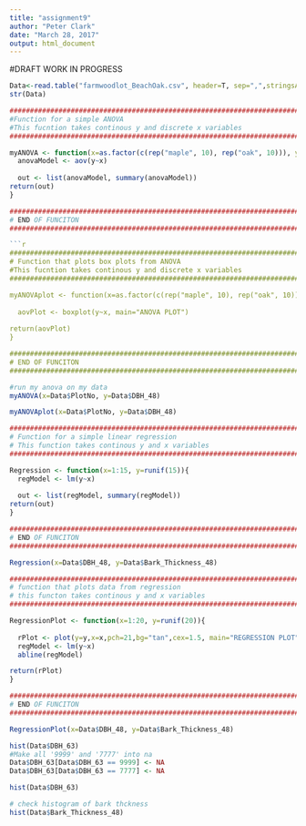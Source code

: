 ```yaml
---
title: "assignment9"
author: "Peter Clark"
date: "March 28, 2017"
output: html_document
---
```


#DRAFT WORK IN PROGRESS


```r
Data<-read.table("farmwoodlot_BeachOak.csv", header=T, sep=",",stringsAsFactors=F)
str(Data)
```

```r
###########################################################################
#Function for a simple ANOVA 
#This fucntion takes continous y and discrete x variables
###########################################################################

myANOVA <- function(x=as.factor(c(rep("maple", 10), rep("oak", 10))), y=runif(20)){
  anovaModel <- aov(y~x)
  
  out <- list(anovaModel, summary(anovaModel))
return(out)
}

###########################################################################
# END OF FUNCITON
###########################################################################

```r
###########################################################################
# Function that plots box plots from ANOVA 
#This fucntion takes continous y and discrete x variables
###########################################################################

myANOVAplot <- function(x=as.factor(c(rep("maple", 10), rep("oak", 10))), y=runif(20)){
  
  aovPlot <- boxplot(y~x, main="ANOVA PLOT")
  
return(aovPlot)
}

###########################################################################
# END OF FUNCITON
###########################################################################
```


```r
#run my anova on my data
myANOVA(x=Data$PlotNo, y=Data$DBH_48)
```
```r
myANOVAplot(x=Data$PlotNo, y=Data$DBH_48)
```

```r
###########################################################################
# Function for a simple linear regression 
# This function takes continous y and x variables
###########################################################################

Regression <- function(x=1:15, y=runif(15)){
  regModel <- lm(y~x)
  
  out <- list(regModel, summary(regModel))
return(out)
}

###########################################################################
# END OF FUNCITON
###########################################################################
```

```r
Regression(x=Data$DBH_48, y=Data$Bark_Thickness_48)
```

```r
###########################################################################
# function that plots data from regression 
# this functon takes continous y and x variables
###########################################################################

RegressionPlot <- function(x=1:20, y=runif(20)){
  
  rPlot <- plot(y=y,x=x,pch=21,bg="tan",cex=1.5, main="REGRESSION PLOT")
  regModel <- lm(y~x)
  abline(regModel)

return(rPlot)
}

###########################################################################
# END OF FUNCITON
###########################################################################
```

```r
RegressionPlot(x=Data$DBH_48, y=Data$Bark_Thickness_48)
```

```r
hist(Data$DBH_63)
#Make all '9999' and '7777' into na
Data$DBH_63[Data$DBH_63 == 9999] <- NA
Data$DBH_63[Data$DBH_63 == 7777] <- NA

hist(Data$DBH_63)

```



```r
# check histogram of bark thckness
hist(Data$Bark_Thickness_48)
```


